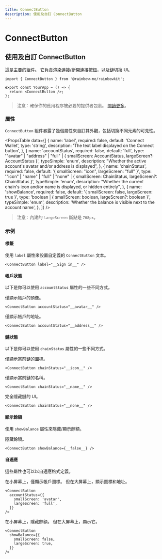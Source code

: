 ```yaml
---
title: ConnectButton
description: 使用及自訂 ConnectButton
---
```


# ConnectButton

## 使用及自訂 ConnectButton

這是主要的組件。 它負責渲染連接/斷開連接按鈕，以及鏈切換 UI。

```tsx
import { ConnectButton } from '@rainbow-me/rainbowkit';

export const YourApp = () => {
  return <ConnectButton />;
};
```

> 注意：確保你的應用程序被必要的提供者包裹。 [閱讀更多](/docs/installation#wrap-providers)。

### 屬性

`ConnectButton` 組件暴露了幾個屬性來自訂其外觀，包括切換不同元素的可見性。

<PropsTable
  data={[
    {
      name: 'label',
      required: false,
      default: 'Connect Wallet',
      type: 'string',
      description: 'The text label displayed on the Connect button',
    },
    {
      name: 'accountStatus',
      required: false,
      default: 'full',
      type: '"avatar" | "address" | "full" | { smallScreen: AccountStatus, largeScreen?: AccountStatus }',
      typeSimple: 'enum',
      description:
        "Whether the active account's avatar and/or address is displayed",
    },
    {
      name: 'chainStatus',
      required: false,
      default: '{ smallScreen: "icon", largeScreen: "full" }',
      type: '"icon" | "name" | "full" | "none" | { smallScreen: ChainStatus, largeScreen?: ChainStatus }',
      typeSimple: 'enum',
      description:
        "Whether the current chain's icon and/or name is displayed, or hidden entirely",
    },
    {
      name: 'showBalance',
      required: false,
      default: '{ smallScreen: false, largeScreen: true }',
      type: 'boolean | { smallScreen: boolean, largeScreen?: boolean }',
      typeSimple: 'enum',
      description:
        'Whether the balance is visible next to the account name',
    },
  ]}
/>

> 注意：內建的 `largeScreen` 斷點是 `768px`。

### 示例

#### 標籤

使用 `label` 屬性來設置自定義的 `ConnectButton` 文本。

```tsx
<ConnectButton label="__Sign in__" />
```

#### 帳戶狀態

以下是你可以使用 `accountStatus` 屬性的一些不同方式。

僅顯示帳戶的頭像。

```tsx
<ConnectButton accountStatus="__avatar__" />
```

僅顯示帳戶的地址。

```tsx
<ConnectButton accountStatus="__address__" />
```

#### 鏈狀態

以下是你可以使用 `chainStatus` 屬性的一些不同方式。

僅顯示當前鏈的圖標。

```tsx
<ConnectButton chainStatus="__icon__" />
```

僅顯示當前鏈的名稱。

```tsx
<ConnectButton chainStatus="__name__" />
```

完全隱藏鏈的 UI。

```tsx
<ConnectButton chainStatus="__none__" />
```

#### 顯示餘額

使用 `showBalance` 屬性來隱藏/顯示餘額。

隱藏餘額。

```tsx
<ConnectButton showBalance={__false__} />
```

#### 自適應

這些屬性也可以以自適應格式定義。

在小屏幕上，僅顯示帳戶圖標。 但在大屏幕上，顯示圖標和地址。

```tsx
<ConnectButton
  accountStatus={{
    smallScreen: 'avatar',
    largeScreen: 'full',
  }}
/>
```

在小屏幕上，隱藏餘額。 但在大屏幕上，顯示它。

```tsx
<ConnectButton
  showBalance={{
    smallScreen: false,
    largeScreen: true,
  }}
/>
```

